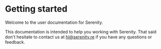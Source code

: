 # Getting started

Welcome to the user documentation for Serenity.

This documentation is intended to help you working with Serenity. That said don't hesitate to contact us at hi@serenity.re if you have any questions or feedback.